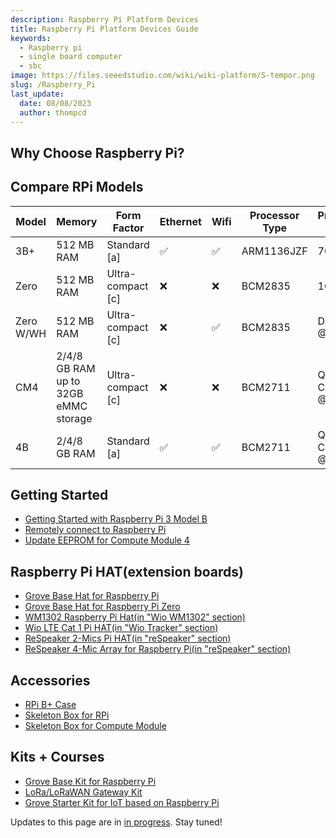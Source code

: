 ```yaml
---
description: Raspberry Pi Platform Devices
title: Raspberry Pi Platform Devices Guide
keywords:
  - Raspberry pi
  - single board computer
  - sbc
image: https://files.seeedstudio.com/wiki/wiki-platform/S-tempor.png
slug: /Raspberry_Pi
last_update:
  date: 08/08/2023
  author: thompcd
---
```



<HeroSection />

## Why Choose Raspberry Pi?
<FamilyValueSection />

## Compare RPi Models
| Model    | Memory                                 | Form Factor | Ethernet | Wifi | Processor Type | Processor Speed |
|-------   |--------                                |-------------|----------|----- |----------------|-----------------|
| 3B+      | 512 MB RAM                             | Standard [a]          | ✅ |✅ |ARM1136JZF| 700MHz            |
| Zero     | 512 MB RAM                             | Ultra-compact [c]     | ❌ |❌ |BCM2835   | 1GHz              |
| Zero W/WH| 512 MB RAM                             | Ultra-compact [c]     | ❌ |✅ |BCM2835   | Dual Core @1GHz   |
| CM4      | 2/4/8 GB RAM up to 32GB eMMC storage   | Ultra-compact [c]     | ❌ |❌ |BCM2711   | Quad Core @1.5GHz |
| 4B       | 2/4/8 GB RAM                           | Standard [a]          | ✅ |✅ |BCM2711   | Quad Core @1.5 GHz|

## Getting Started

- [Getting Started with Raspberry Pi 3 Model B](https://wiki.seeedstudio.com/Getting_Started_with_Arduino/)
- [Remotely connect to Raspberry Pi](https://wiki.seeedstudio.com/remote_connect/)
- [Update EEPROM for Compute Module 4](https://wiki.seeedstudio.com/Raspberry_pi_CM4_update_eeprom/)

## Raspberry Pi HAT(extension boards)

<HatSection />

- [Grove Base Hat for Raspberry Pi](https://wiki.seeedstudio.com/Grove_Base_Hat_for_Raspberry_Pi/)
- [Grove Base Hat for Raspberry Pi Zero](https://wiki.seeedstudio.com/Grove_Base_Hat_for_Raspberry_Pi_Zero/)
- [WM1302 Raspberry Pi Hat(in "Wio WM1302" section)](https://wiki.seeedstudio.com/WM1302_Pi_HAT/)
- [Wio LTE Cat 1 Pi HAT(in "Wio Tracker" section)](https://wiki.seeedstudio.com/LTE_Cat_1_Pi_HAT/)
- [ReSpeaker 2-Mics Pi HAT(in "reSpeaker" section)](https://wiki.seeedstudio.com/ReSpeaker_2_Mics_Pi_HAT/)
- [ReSpeaker 4-Mic Array for Raspberry Pi(in "reSpeaker" section)](https://wiki.seeedstudio.com/ReSpeaker_4_Mic_Array_for_Raspberry_Pi/)

## Accessories
- [RPi B+ Case]("./Accessories/Raspberry_PI_Bplus_Case.md")
- [Skeleton Box for RPi]("./Accessories/Skeleton_box_for_Rasberry_Pi.md")
- [Skeleton Box for Compute Module]("./Accessories/Skeleton_Box_for_Raspberry_Pi_Compute_Module_Development_Kit.md")

## Kits + Courses

- [Grove Base Kit for Raspberry Pi](https://wiki.seeedstudio.com/Grove_Base_Kit_for_Raspberry_Pi/)
- [LoRa/LoRaWAN Gateway Kit](https://wiki.seeedstudio.com/LoRa_LoRaWan_Gateway_Kit/)
- [Grove Starter Kit for IoT based on Raspberry Pi](https://wiki.seeedstudio.com/Grove_Starter_Kit_for_IoT_based_on_Raspberry_Pi/)

Updates to this page are in <a href="https://github.com/orgs/Seeed-Studio/projects/6?pane=issue&itemId=30495963">in progress</a>. Stay tuned!